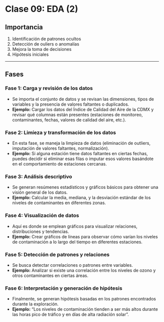# Clase 09: EDA (2)

## Importancia

1. Identificación de patrones ocultos
2. Detección de ouliers o anomalías
3. Mejora la toma de decisiones
4. Hipótesis iniciales

---

## Fases

### Fase 1: Carga y revisión de los datos

- Se importa el conjunto de datos y se revisan las dimensiones, tipos de variables y la presencia de valores faltantes o duplicados.
- **Ejemplo:** Cargar los datos del Índice de Calidad del Aire de la CDMX y revisar qué columnas están presentes (estaciones de monitoreo, contaminantes, fechas, valores de calidad del aire, etc.).

### Fase 2: Limíeza y transformación de los datos

- En esta fase, se maneja la limpieza de datos (eliminación de outliers, imputación de valores faltantes, normalización).
- **Ejemplo:** Si alguna estación tiene datos faltantes en ciertas fechas, puedes decidir si eliminar esas filas o imputar esos valores basándote en el comportamiento de estaciones cercanas.

### Fase 3: Análisis descriptivo

- Se generan resúmenes estadísticos y gráficos básicos para obtener una visión general de los datos.
- **Ejemplo:** Calcular la media, mediana, y la desviación estándar de los niveles de contaminantes en diferentes zonas.

### Fase 4: Visualización de datos

- Aquí es donde se emplean gráficos para visualizar relaciones, distribuciones y tendencias.
- **Ejemplo:** Crear gráficos de líneas para observar cómo varían los niveles de contaminación a lo largo del tiempo en diferentes estaciones.

### Fase 5: Detección de patrones y relaciones

- Se busca detectar correlaciones o patrones entre variables.
- **Ejemplo:** Analizar si existe una correlación entre los niveles de ozono y otros contaminantes en ciertas áreas.

### Fase 6: Interpretación y generación de hipótesis

- Finalmente, se generan hipótesis basadas en los patrones encontrados durante la exploración.
- **Ejemplo:** “Los niveles de contaminación tienden a ser más altos durante las horas pico de tráfico y en días de alta radiación solar”.

